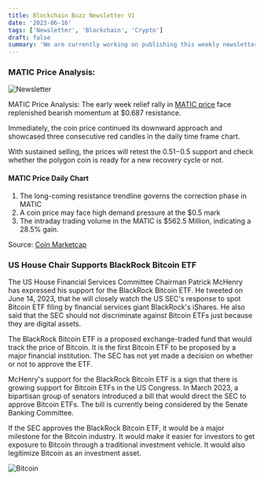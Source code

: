```yaml
---
title: Blockchain Buzz Newsletter V1
date: '2023-06-16'
tags: ['Newsletter', 'Blockchain', 'Crypto']
draft: false
summary: 'We are currently working on publishing this weekly newsletter that highlights the buzz in the blockchain and crypto space'
---
```


### MATIC Price Analysis:

![Newsletter](/static/images/canada/matic-price.png)

MATIC Price Analysis: The early week relief rally in [MATIC price](https://coingape.com/price/polygon/) face replenished bearish momentum at $0.687 resistance.

Immediately, the coin price continued its downward approach and showcased three consecutive red candles in the daily time frame chart.

With sustained selling, the prices will retest the $0.51-$0.5 support and check whether the polygon coin is ready for a new recovery cycle or not.

#### MATIC Price Daily Chart

<ol>
  <li>The long-coming resistance trendline governs the correction phase in MATIC</li>
  <li>A coin price may face high demand pressure at the $0.5 mark </li>

  <li>The intraday trading volume in the MATIC is $562.5 Million, indicating a 28.5% gain. </li>
</ol>

Source: [Coin Marketcap](https://coinmarketcap.com/headlines/news/matic-price-analysis-matic-price-faces-risk-of-losing-0-5-support-sell-or-hold/)

### US House Chair Supports BlackRock Bitcoin ETF

The US House Financial Services Committee Chairman Patrick McHenry has expressed his support for the BlackRock Bitcoin ETF. He tweeted on June 14, 2023, that he will closely watch the US SEC's response to spot Bitcoin ETF filing by financial services giant BlackRock's iShares. He also said that the SEC should not discriminate against Bitcoin ETFs just because they are digital assets.

The BlackRock Bitcoin ETF is a proposed exchange-traded fund that would track the price of Bitcoin. It is the first Bitcoin ETF to be proposed by a major financial institution. The SEC has not yet made a decision on whether or not to approve the ETF.

McHenry's support for the BlackRock Bitcoin ETF is a sign that there is growing support for Bitcoin ETFs in the US Congress. In March 2023, a bipartisan group of senators introduced a bill that would direct the SEC to approve Bitcoin ETFs. The bill is currently being considered by the Senate Banking Committee.

If the SEC approves the BlackRock Bitcoin ETF, it would be a major milestone for the Bitcoin industry. It would make it easier for investors to get exposure to Bitcoin through a traditional investment vehicle. It would also legitimize Bitcoin as an investment asset.

![Bitcoin](/static/images/canada/bitcoin-etf.jpg)
